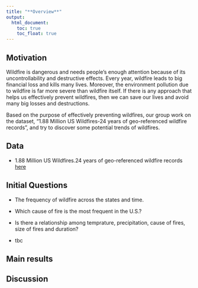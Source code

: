 ```yaml
---
title: "**Overview**"
output:
  html_document: 
    toc: true
    toc_float: true
---
```


## **Motivation**

Wildfire is dangerous and needs people’s enough attention because of its uncontrollability and destructive effects. Every year, wildfire leads to big financial loss and kills many lives. Moreover, the environment pollution due to wildfire is far more severe than wildfire itself. If there is any approach that helps us effectively prevent wildfires, then we can save our lives and avoid many big losses and destructions. 

Based on the purpose of effectively preventing wildfires, our group work on the dataset, “1.88 Million US Wildfires-24 years of geo-referenced wildfire records”, and try to discover some potential trends of wildfires. 

## **Data**

* 1.88 Million US Wildfires.24 years of geo-referenced wildfire records   [here](https://www.kaggle.com/rtatman/188-million-us-wildfires)

## **Initial Questions**

* The frequency of wildfire across the states and time.

* Which cause of fire is the most frequent in the U.S.?

* Is there a relationship among temprature, precipitation, cause of fires, size of fires and duration?

* tbc

## **Main results**



## **Discussion**


